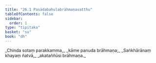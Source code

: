 ```yaml
---
title: "26.1 Pasādabahulabrāhmaṇavatthu"
tableOfContents: false
sidebar:
  order: 1
type: "tipitaka"
basket: "su"
book: "dh"
---
```



<DynamicBreadcrumb />

<Division number="383" book="dh">

<Paragraph number="411" type="verses" book="dh">
_Chinda sotaṃ parakkamma,_  
_kāme panuda brāhmaṇa;_  
_Saṅkhārānaṃ khayaṃ ñatvā,_  
_akataññūsi brāhmaṇa._
</Paragraph>
</Division>